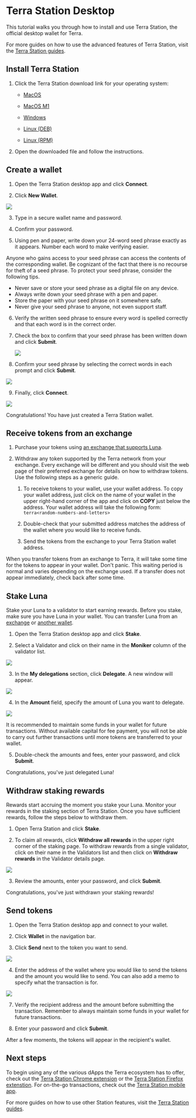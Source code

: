 
# Terra Station Desktop

This tutorial walks you through how to install and use Terra Station, the official desktop wallet for Terra.

For more guides on how to use the advanced features of Terra Station, visit the [Terra Station guides](../../station).

## Install Terra Station

1. Click the Terra Station download link for your operating system:

   - [MacOS](https://github.com/terra-money/station-desktop/releases/download/v1.2.0/Terra.Station-1.2.0.dmg)

   - [MacOS M1](https://github.com/terra-money/station-desktop/releases/download/v1.2.0/Terra.Station-1.2.0-arm64.dmg)

   - [Windows](https://github.com/terra-money/station-desktop/releases/download/v1.2.0/Terra.Station.Setup.1.2.0.exe)

   - [Linux (DEB)](https://github.com/terra-money/station-desktop/releases/download/v1.2.0/Terra.Station_1.2.0_amd64.deb)
   - [Linux (RPM)](https://github.com/terra-money/station-desktop/releases/download/v1.2.0/Terra.Station-1.2.0.x86_64.rpm)

2. Open the downloaded file and follow the instructions.

## Create a wallet

1. Open the Terra Station desktop app and click **Connect**.

2. Click **New Wallet**.

<img className="readme-img-lg" src="/img/screens/desktop/connect.png" />

3. Type in a secure wallet name and password.

4. Confirm your password.

5. Using pen and paper, write down your 24-word seed phrase exactly as it appears. Number each word to make verifying easier.

<Admonition type="danger" icon="🔥" title="Protect your seed phrase">
Anyone who gains access to your seed phrase can access the contents of the corresponding wallet. Be cognizant of the fact that there is no recourse for theft of a seed phrase. To protect your seed phrase, consider the following tips.

- Never save or store your seed phrase as a digital file on any device.
- Always write down your seed phrase with a pen and paper.
- Store the paper with your seed phrase on it somewhere safe.
- Never give your seed phrase to anyone, not even support staff.

</Admonition>

6. Verify the written seed phrase to ensure every word is spelled correctly and that each word is in the correct order.

7. Check the box to confirm that your seed phrase has been written down and click **Submit**.

   <img className="readme-img-lg" src="/img/screens/desktop/new-wallet.png" />

8. Confirm your seed phrase by selecting the correct words in each prompt and click **Submit**.

<img className="readme-img-lg" src="/img/screens/desktop/seed.png" />

9. Finally, click **Connect**.

<img className="readme-img-lg" src="/img/screens/desktop/wallet.png" />

Congratulations! You have just created a Terra Station wallet.

## Receive tokens from an exchange

1. Purchase your tokens using [an exchange that supports Luna](https://coinmarketcap.com/currencies/terra-luna-v2/markets/).

2. Withdraw any token supported by the Terra network from your exchange. Every exchange will be different and you should visit the web page of their preferred exchange for details on how to withdraw tokens. Use the following steps as a generic guide.

   1. To receive tokens to your wallet, use your wallet address. To copy your wallet address, just click on the name of your wallet in the upper right-hand corner of the app and click on **COPY** just below the address. Your wallet address will take the following form: `terra<random-numbers-and-letters>`

   2. Double-check that your submitted address matches the address of the wallet where you would like to receive funds.

   3. Send the tokens from the exchange to your Terra Station wallet address.

<Admonition type="caution" icon="☢️" title="Transfer wait times">

When you transfer tokens from an exchange to Terra, it will take some time for the tokens to appear in your wallet. Don't panic. This waiting period is normal and varies depending on the exchange used. If a transfer does not appear immediately, check back after some time.

</Admonition>

## Stake Luna

Stake your Luna to a validator to start earning rewards. Before you stake, make sure you have Luna in your wallet. You can transfer Luna from an [exchange](#receive-tokens-from-an-exchange) or [another wallet](../send.mdx).

1. Open the Terra Station desktop app and click **Stake**.

2. Select a Validator and click on their name in the **Moniker** column of the validator list.

<img className="readme-img-lg" src="/img/screens/desktop/stake-page.png" />

3. In the **My delegations** section, click **Delegate**. A new window will appear.

<img className="readme-img-sm" src="/img/screens/desktop/stake-validator.png" />

4. In the **Amount** field, specify the amount of Luna you want to delegate.

<img className="readme-img-lg" src="/img/screens/desktop/stake-delegate.png" />

<Admonition type="caution" icon="☢️" title="Maintain funds for transaction fees">

It is recommended to maintain some funds in your wallet for future transactions. Without available capital for fee payment, you will not be able to carry out further transactions until more tokens are transferred to your wallet.

</Admonition>

5. Double-check the amounts and fees, enter your password, and click **Submit**.

Congratulations, you've just delegated Luna!

## Withdraw staking rewards

Rewards start accruing the moment you stake your Luna. Monitor your rewards in the staking section of Terra Station. Once you have sufficient rewards, follow the steps below to withdraw them.

1. Open Terra Station and click **Stake**.

2. To claim all rewards, click **Withdraw all rewards** in the upper right corner of the staking page. To withdraw rewards from a single validator, click on their name in the Validators list and then click on **Withdraw rewards** in the Validator details page.

<img className="readme-img-lg" src="/img/screens/desktop/stake-page.png" />

3. Review the amounts, enter your password, and click **Submit**.

Congratulations, you've just withdrawn your staking rewards!

## Send tokens

1. Open the Terra Station desktop app and connect to your wallet.

2. Click **Wallet** in the navigation bar.

3. Click **Send** next to the token you want to send.

<img className="readme-img-lg" src="/img/screens/desktop/send-wallet.png" />

4. Enter the address of the wallet where you would like to send the tokens and the amount you would like to send. You can also add a memo to specify what the transaction is for.

<img className="readme-img-lg" src="/img/screens/desktop/send-submit.png" />

7. Verify the recipient address and the amount before submitting the transaction. Remember to always maintain some funds in your wallet for future transactions.

8. Enter your password and click **Submit**.

After a few moments, the tokens will appear in the recipient's wallet.

## Next steps

To begin using any of the various dApps the Terra ecosystem has to offer, check out the [Terra Station Chrome extension](terra-station-extension.mdx) or the [Terra Station Firefox extenstion](terra-station-firefox.mdx). For on-the-go transactions, check out the [Terra Station mobile app](terra-station-mobile.mdx).

For more guides on how to use other Station features, visit the [Terra Station guides](../../../learn/station).
